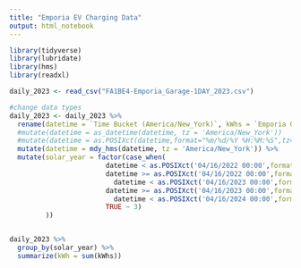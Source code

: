 ```yaml
---
title: "Emporia EV Charging Data"
output: html_notebook
---
```



```r
library(tidyverse)
library(lubridate)
library(hms)
library(readxl)

```


```r

daily_2023 <- read_csv("FA1BE4-Emporia_Garage-1DAY_2023.csv")

#change data types
daily_2023 <- daily_2023 %>% 
  rename(datetime = `Time Bucket (America/New_York)`, kWhs = `Emporia Garage-EV (kWhs)`) %>% 
  #mutate(datetime = as_datetime(datetime, tz = 'America/New_York'))
  #mutate(datetime = as.POSIXct(datetime,format="%m/%d/%Y %H:%M:%S",tz='America/New_York'))
  mutate(datetime = mdy_hms(datetime, tz = 'America/New_York')) %>% 
  mutate(solar_year = factor(case_when(
                        datetime < as.POSIXct('04/16/2022 00:00',format="%m/%d/%Y %H:%M",tz=Sys.timezone()) ~ 0,
                        datetime >= as.POSIXct('04/16/2022 00:00',format="%m/%d/%Y %H:%M",tz=Sys.timezone())  &
                          datetime < as.POSIXct('04/16/2023 00:00',format="%m/%d/%Y %H:%M",tz=Sys.timezone()) ~ 1,
                        datetime >= as.POSIXct('04/16/2023 00:00',format="%m/%d/%Y %H:%M",tz=Sys.timezone())  &
                          datetime < as.POSIXct('04/16/2024 00:00',format="%m/%d/%Y %H:%M",tz=Sys.timezone()) ~ 2,
                        TRUE ~ 3)
         ))


daily_2023 %>% 
  group_by(solar_year) %>% 
  summarize(kWh = sum(kWhs))
```

